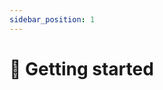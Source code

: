 ```yaml
---
sidebar_position: 1
---
```



# 🏃 Getting started

<Title
  pre={['📣 Campaign']}
  title={'🏃 Getting started'}
  version={VERSION}
/>

:::tip
For optimal organization, consider creating **one folder per campaign** to
store your configuration and storage files.
:::

The <ExcelIcon /> configuration is in `.xlsx` format.

## 📥 Download

<Fragment>
  Download the default <ExcelIcon />{' '}
  <ExcelFile version={VERSION}>v{VERSION} configuration</ExcelFile>.
</Fragment>

## 💡 Examples

<ul>
  <li>
    {'Coral Reef Light'}
    <ul>
      <li>
        <GithubDirectoryDownloadLink
          version={VERSION}
          isCse
          folderPath={'examples/campaigns/coral-reef-light'}
          name={'Audio, configuration and storage files'}
          size={'275 MB (hosted at github)'}
        />
      </li>
    </ul>
  </li>
  <li>
    <a href={'/docs/CSE/modules/campaign/getting-started/#-examples'}>
      Coral Reef Full Campaign (for <CseIcon /> CSE)
    </a>
  </li>
</ul>

